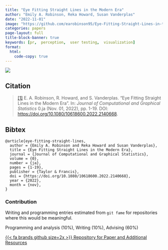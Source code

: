 ```yaml
---
title: "Eye Fitting Straight Lines in the Modern Era"
author: "Emily A. Robinson, Reka Howard, Susan Vanderplas"
date: "2022-11-01"
image: "https://github.com/earobinson95/Eye-Fitting-Straight-Lines-in-the-Modern-Era/blob/main/images/ydi-stimuli.png?raw=true"
categories: papers
page-layout: full
title-block-banner: true
keywords: [pr,  perception,  user testing,  visualization]
format:
  html:
    code-copy: true
---
```

 
![](https://github.com/earobinson95/Eye-Fitting-Straight-Lines-in-the-Modern-Era/blob/main/images/ydi-stimuli.png?raw=true){.preview-image}
 
## Citation
> <a name=bib-eye-fitting-straight-lines></a>[[1]](#cite-eye-fitting-straight-lines) E. A. Robinson, R. Howard, and S. Vanderplas. “Eye Fitting Straight Lines in the Modern Era”. In: _Journal of Computational and Graphical Statistics_ 0.ja (Nov. 01, 2022), pp. 1-19. DOI: [https://doi.org/10.1080/10618600.2022.2140668](https://doi.org/https%3A%2F%2Fdoi.org%2F10.1080%2F10618600.2022.2140668).

::: {.callout-note collapse='true'}
## Bibtex
```
@article{eye-fitting-straight-lines,
  author = {Emily A. Robinson and Reka Howard and Susan Vanderplas},
  title = {Eye Fitting Straight Lines in the Modern Era},
  journal = {Journal of Computational and Graphical Statistics},
  volume = {0},
  number = {ja},
  pages = {1-19},
  publisher = {Taylor & Francis},
  doi = {https://doi.org/10.1080/10618600.2022.2140668},
  year = {2022},
  month = {nov},
}
```
:::



### Contribution

Writing and programming entries estimated from `git fame` for repositories where this would be meaningful.

Programming and analysis (10\%), Writing (10\%), Advising (60\%)

[{{< fa brands github size=2x >}} Repository for Paper and Additional Resources](https://github.com/earobinson95/Eye-Fitting-Straight-Lines-in-the-Modern-Era){.btn .btn-tip role="button"}
